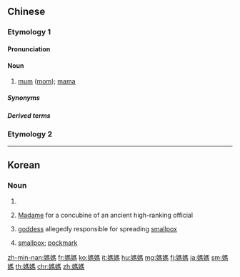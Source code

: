 {{also|妈妈}}
==Chinese==
{{zh-forms|s=妈妈}}

===Etymology 1===

====Pronunciation====
{{zh-pron
|m=māma
|c=maa1-4 maa1,maa1 maa1
|c_note=maa1-4 maa1 - vernacular; maa1 maa1 - literary
|j=ma1 ma1-3
|md=mă-mă
|mn=hc,tc:má-mah/zz,tp:ma-ma/tc:ma-mah/xm,qz:mâ-mâ
|w=1'ma 'ma
|x=ma1 ma
|ma=y
|cat=n
}}

====Noun====
{{zh-noun}}

# {{lb|zh|informal}} [[mum]] ([[mom]]); [[mama]]
#: {{zh-x|遵守 媽媽{ma} 的 叮嚀|to follow '''mum''''s advice}}

=====Synonyms=====
{{zh-dial}}
{{zh-dial|媽媽-2}}

=====Derived terms=====
{{zh-der|婆婆媽媽|爸爸媽媽|不婚媽媽|全職媽媽|大媽媽|媽媽令兒|媽媽教室|媽媽樂|媽媽論兒|媽媽頭|媽媽頭主子|未婚媽媽|移民媽媽|道媽媽子|陳媽媽}}

===Etymology 2===
{{zh-see|嫲嫲|v|paternal grandmother}}

{{zh-cat|Family|Beginning}}

----

==Korean==
{{ko-hanjatab}}

===Noun===
{{ko-noun|hj|hangeul=마마}}

# {{hanja form of|마마|(''honorific'') [[Your Majesty]], [[His Majesty]], [[Her Majesty]]}}
# {{lb|ko|honorific}} [[Madame]] for a concubine of an ancient high-ranking official
# {{lb|ko|honorific}} [[goddess]] allegedly responsible for spreading [[smallpox]]
# [[smallpox]]; [[pockmark]]

[[zh-min-nan:媽媽]]
[[fr:媽媽]]
[[ko:媽媽]]
[[it:媽媽]]
[[hu:媽媽]]
[[mg:媽媽]]
[[fj:媽媽]]
[[ja:媽媽]]
[[sm:媽媽]]
[[th:媽媽]]
[[chr:媽媽]]
[[zh:媽媽]]